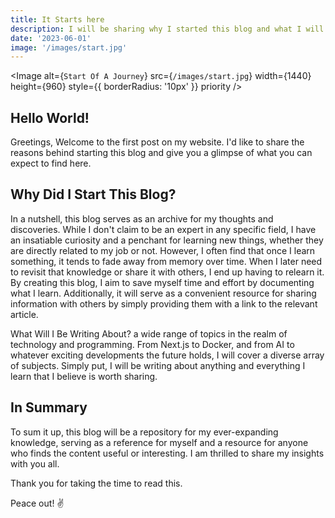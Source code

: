 ```yaml
---
title: It Starts here
description: I will be sharing why I started this blog and what I will be writing about.
date: '2023-06-01'
image: '/images/start.jpg'
---
```


<Image
  alt={`Start Of A Journey`}
  src={`/images/start.jpg`}
  width={1440}
  height={960}
  style={{ borderRadius: '10px' }}
  priority
/>


## Hello World!
Greetings, Welcome to the first post on my website. I'd like to share the reasons behind starting this blog and give you a glimpse of what you can expect to find here.

## Why Did I Start This Blog?
In a nutshell, this blog serves as an archive for my thoughts and discoveries. While I don't claim to be an expert in any specific field, I have an insatiable curiosity and a penchant for learning new things, whether they are directly related to my job or not. However, I often find that once I learn something, it tends to fade away from memory over time. When I later need to revisit that knowledge or share it with others, I end up having to relearn it. By creating this blog, I aim to save myself time and effort by documenting what I learn. Additionally, it will serve as a convenient resource for sharing information with others by simply providing them with a link to the relevant article.

What Will I Be Writing About?
a wide range of topics in the realm of technology and programming. From Next.js to Docker, and from AI to whatever exciting developments the future holds, I will cover a diverse array of subjects. Simply put, I will be writing about anything and everything I learn that I believe is worth sharing.

## In Summary
To sum it up, this blog will be a repository for my ever-expanding knowledge, serving as a reference for myself and a resource for anyone who finds the content useful or interesting. I am thrilled to share my insights with you all.

Thank you for taking the time to read this.

Peace out! ✌️